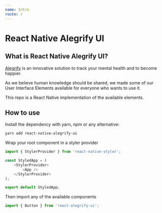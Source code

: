 ```yaml
---
name: Intro
route: /
---
```


# React Native Alegrify UI

## What is React Native Alegrify UI?

[Alegrify](https://alegrify.com) is an innovative solution to track your mental health and to become happier.

As we believe human knowledge should be shared, we made some of our User Interface Elements available 
for everyone who wants to use it.

This repo is a React Native implementation of the available elements.

## How to use

Install the dependency with yarn, npm or any alternative:

```bash
yarn add react-native-alegrify-ui
```

Wrap your root component in a styler provider

```js
import { StylerProvider } from 'react-native-styler';

const StyledApp = (
    <StylerProvider>
        <App />
    </StylerProvider>
);

export default StyledApp;
```

Then import any of the available components

```js
import { Button } from 'react-alegrify-ui';
```